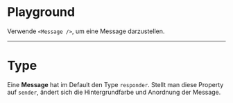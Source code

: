 # Playground

Verwende `<Message />`, um eine Message darzustellen.

<LiveCodeEditor />

---

# Type

Eine **Message** hat im Default den Type `responder`. Stellt man diese Property
auf `sender`, ändert sich die Hintergrundfarbe und Anordnung der Message.

<LiveCodeEditor example="sender" editorCollapsed />
